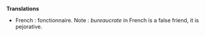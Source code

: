 '''Translations'''
* French : fonctionnaire. Note : ''bureaucrate'' in French is a false friend, it is pejorative.